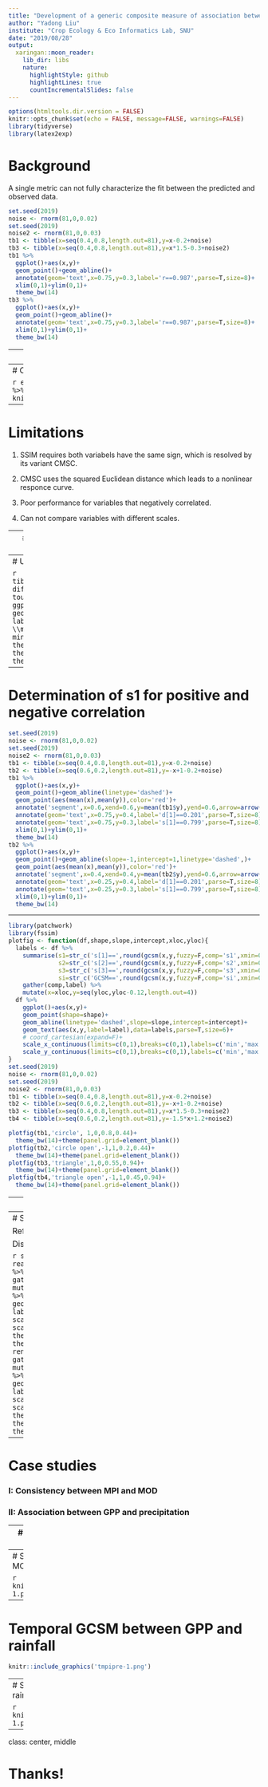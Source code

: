 ```yaml
---
title: "Development of a generic composite measure of association between geospatial variables"
author: "Yadong Liu"
institute: "Crop Ecology & Eco Informatics Lab, SNU"
date: "2019/08/28"
output:
  xaringan::moon_reader:
    lib_dir: libs
    nature:
      highlightStyle: github
      highlightLines: true
      countIncrementalSlides: false
---
```


```r
options(htmltools.dir.version = FALSE)
knitr::opts_chunk$set(echo = FALSE, message=FALSE, warnings=FALSE)
library(tidyverse)
library(latex2exp)
```

# Background

A single metric can not fully characterize the fit between the predicted and observed data.

```r
set.seed(2019)
noise <- rnorm(81,0,0.02)
set.seed(2019)
noise2 <- rnorm(81,0,0.03)
tb1 <- tibble(x=seq(0.4,0.8,length.out=81),y=x-0.2+noise)
tb3 <- tibble(x=seq(0.4,0.8,length.out=81),y=x*1.5-0.3+noise2)
tb1 %>% 
  ggplot()+aes(x,y)+
  geom_point()+geom_abline()+
  annotate(geom='text',x=0.75,y=0.3,label='r==0.987',parse=T,size=8)+
  xlim(0,1)+ylim(0,1)+
  theme_bw(14)
tb3 %>% 
  ggplot()+aes(x,y)+
  geom_point()+geom_abline()+
  annotate(geom='text',x=0.75,y=0.3,label='r==0.987',parse=T,size=8)+
  xlim(0,1)+ylim(0,1)+
  theme_bw(14)
```

---
# Composite measures

- Strctural Similarity (SSIM)

- Composite similarity measure based on Means, Standard deviations and Correlation coefficient (CMSC)

$$S(x, y)=s_{1}(x, y) \cdot s_{2}(x, y) \cdot s_{3}(x, y)$$

Developed for image quality assessment and have been suggested as a diagnostic tool for spatial modeling.

Natively defined with the moving window.

---
# Calculation of SSIM and CMSC

```r
eqns <- read_csv('equation.csv')
eqns %>% knitr::kable(format='html',escape=FALSE)
```


---
# Limitations

1. SSIM requires both variabels have the same sign, which is resolved by its variant CMSC.

2. CMSC uses the squared Euclidean distance which leads to a nonlinear responce curve.

3. Poor performance for variables that negatively correlated.

4. Can not compare variables with different scales.

---
# Generic composite similarity measure (GCSM)

$$s_{1}=\left\{\begin{array}{ll}{1-\frac{\left|\mu_{x}-\mu_{y}\right|}{max-min}} & \text{ if }{s_{3}>0}; \\ {1-\frac{\left|min+max-\mu_{x}-\mu_{y}\right|}{max-min}} & \text{ if }{s_{3}<0}.\end{array}\right.$$

$$s_{2}=1-\frac{\left|\sigma_{x}-\sigma_{y}\right|}{(max-min)/2}$$


$$s_{3}=\left\{\begin{array}{ll}{1} & \text{ if } {\sigma_{x}=\sigma_{y}=0}; \\ 
{0} & \text{ if } {\sigma_{x}=0 \text { or } \sigma_{y}=0}; \\ 
{\frac{\sigma_{x y}}{\sigma_{x} \sigma_{y}}} & {\text { otherwise. }}\end{array}\right.$$

---
# Use the original Euclidean distance

```r
tibble(diff=seq(0,1,length.out=256),cmsc=1-diff^2,gcsm=1-diff) %>% 
  rename_at(-1, toupper) %>% gather(measure,s1,-1) %>% 
  ggplot()+aes(diff,s1,color=measure)+
  geom_line()+
  coord_cartesian(expand=F)+
  labs(x=TeX('$\\frac{\\left|\\mu_{x}-\\mu_{y}\\right|$}{max-min}'),y=TeX('s_1'))+
  theme_bw(14)+
  theme(legend.title=element_blank())+
  theme(legend.position=c(0.1,0.13))+
  theme(axis.text.x=element_text(hjust=0.68))
```

---
# Determination of s1 for positive and negative correlation

```r
set.seed(2019)
noise <- rnorm(81,0,0.02)
set.seed(2019)
noise2 <- rnorm(81,0,0.03)
tb1 <- tibble(x=seq(0.4,0.8,length.out=81),y=x-0.2+noise)
tb2 <- tibble(x=seq(0.6,0.2,length.out=81),y=-x+1-0.2+noise)
tb1 %>% 
  ggplot()+aes(x,y)+
  geom_point()+geom_abline(linetype='dashed')+
  geom_point(aes(mean(x),mean(y)),color='red')+
  annotate('segment',x=0.6,xend=0.6,y=mean(tb1$y),yend=0.6,arrow=arrow(angle=15,ends='both',length=unit(0.2,'inches')),color='blue')+
  annotate(geom='text',x=0.75,y=0.4,label='d[1]==0.201',parse=T,size=8)+
  annotate(geom='text',x=0.75,y=0.3,label='s[1]==0.799',parse=T,size=8)+
  xlim(0,1)+ylim(0,1)+
  theme_bw(14)
tb2 %>% 
  ggplot()+aes(x,y)+
  geom_point()+geom_abline(slope=-1,intercept=1,linetype='dashed',)+
  geom_point(aes(mean(x),mean(y)),color='red')+
  annotate('segment',x=0.4,xend=0.4,y=mean(tb2$y),yend=0.6,arrow=arrow(angle=15,ends='both',length=unit(0.2,'inches')),color='blue')+
  annotate(geom='text',x=0.25,y=0.4,label='d[1]==0.201',parse=T,size=8)+
  annotate(geom='text',x=0.25,y=0.3,label='s[1]==0.799',parse=T,size=8)+
  xlim(0,1)+ylim(0,1)+
  theme_bw(14)
```

---

```r
library(patchwork)
library(fssim)
plotfig <- function(df,shape,slope,intercept,xloc,yloc){
  labels <- df %>% 
    summarise(s1=str_c('s[1]==',round(gcsm(x,y,fuzzy=F,comp='s1',xmin=0,xmax=1,ymin=0,ymax=1),3)),
              s2=str_c('s[2]==',round(gcsm(x,y,fuzzy=F,comp='s2',xmin=0,xmax=1,ymin=0,ymax=1),3)),
              s3=str_c('s[3]==',round(gcsm(x,y,fuzzy=F,comp='s3',xmin=0,xmax=1,ymin=0,ymax=1),3)),
              si=str_c('GCSM==',round(gcsm(x,y,fuzzy=F,comp='si',xmin=0,xmax=1,ymin=0,ymax=1),3))) %>% 
    gather(comp,label) %>% 
    mutate(x=xloc,y=seq(yloc,yloc-0.12,length.out=4))
  df %>% 
    ggplot()+aes(x,y)+
    geom_point(shape=shape)+
    geom_abline(linetype='dashed',slope=slope,intercept=intercept)+
    geom_text(aes(x,y,label=label),data=labels,parse=T,size=6)+
    # coord_cartesian(expand=F)+
    scale_x_continuous(limits=c(0,1),breaks=c(0,1),labels=c('min','max'))+
    scale_y_continuous(limits=c(0,1),breaks=c(0,1),labels=c('min','max'))
}
set.seed(2019)
noise <- rnorm(81,0,0.02)
set.seed(2019)
noise2 <- rnorm(81,0,0.03)
tb1 <- tibble(x=seq(0.4,0.8,length.out=81),y=x-0.2+noise)
tb2 <- tibble(x=seq(0.6,0.2,length.out=81),y=-x+1-0.2+noise)
tb3 <- tibble(x=seq(0.4,0.8,length.out=81),y=x*1.5-0.3+noise2)
tb4 <- tibble(x=seq(0.6,0.2,length.out=81),y=-1.5*x+1.2+noise2)

plotfig(tb1,'circle', 1,0,0.8,0.44)+
  theme_bw(14)+theme(panel.grid=element_blank())
plotfig(tb2,'circle open',-1,1,0.2,0.44)+
  theme_bw(14)+theme(panel.grid=element_blank())
plotfig(tb3,'triangle',1,0,0.55,0.94)+
  theme_bw(14)+theme(panel.grid=element_blank())
plotfig(tb4,'triangle open',-1,1,0.45,0.94)+
  theme_bw(14)+theme(panel.grid=element_blank())
```

---
# Application of fuzzy sets

$$\mu_{H}(v)=\left\{\begin{array}{ll}{0} & {\text { if } v<v_{\min }} \\ {1} & {\text { if } v>v_{\max }} \\ {\frac{v-v_{\min }}{v_{\max }-v_{\min }}} & {\text { otherwise }}\end{array}\right.$$

---
# Sensitivity test

Reference: Average Annual GPP from MPI

Distortion: Gaussian noise with different standard deviation

```r
sens_std <- read_csv('sens_std.csv')
sens_std_rev <- read_csv('sens_std_rev.csv')
sens_std %>% 
  rename(gcsm=gcmsc) %>% 
  rename_at(vars(-(1:3)),toupper) %>% 
  gather(measure,similarity,-c(1:3)) %>% 
  mutate(measure=factor(measure,levels=c('SSIM','CMSC','GCSM'))) %>% 
  ggplot()+aes(x=std,y=similarity,color=measure)+
  geom_point(size=0.5)+
  # scale_color_grey(start=0.8,end=0.2)+
  labs(x='Standard deviation of noise',y='Similarity measure')+
  scale_x_continuous(expand=expand_scale(mult=c(0.002,0.05)))+
  scale_y_continuous(expand=expand_scale(mult=c(0.05,0.002)))+
  theme_bw(14)+
  theme(legend.title=element_blank())+
  theme(legend.position=c(0.15,0.24))
sens_std_rev %>% 
  rename(gcsm=gcmsc) %>% 
  rename_at(vars(-(1:3)),toupper) %>% 
  gather(measure,similarity,-c(1:3)) %>% 
  mutate(measure=factor(measure,levels=c('SSIM','CMSC','GCSM'))) %>% 
  ggplot()+aes(x=std,y=similarity,color=measure)+
  geom_point(size=0.5)+
  # scale_color_grey(start=0.8,end=0.2)+
  labs(x='Standard deviation of noise',y='Similarity measure')+
  scale_x_continuous(expand=expand_scale(mult=c(0.002,0.05)))+
  scale_y_continuous(expand=expand_scale(mult=c(0.002,0.05)))+
  theme_bw(14)+
  theme(legend.position=c(0.15,0.74))+
  theme(legend.title=element_blank())+
  theme(legend.background=element_blank())
```

---
# Case studies

### I: Consistency between MPI and MOD

### II: Association between GPP and precipitation

---
# Temporal GCSM between MPI and MOD

```r
knitr::include_graphics('tmpimod-1.png')
```

---
# Spatial GCSM between MPI and MOD

```r
knitr::include_graphics('smpimod-1.png')
```

---
# Temporal GCSM between GPP and rainfall

```r
knitr::include_graphics('tmpipre-1.png')
```

---
# Spatial GCSM between GPP and rainfall

```r
knitr::include_graphics('smpipre-1.png')
```

---
class: center, middle

# Thanks!
